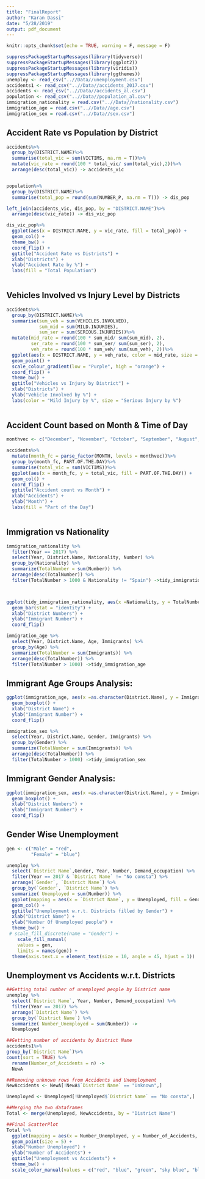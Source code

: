 ```yaml
---
title: "FinalReport"
author: "Karan Dassi"
date: "5/28/2019"
output: pdf_document
---
```


```r
knitr::opts_chunk$set(echo = TRUE, warning = F, message = F)
```


```r
suppressPackageStartupMessages(library(tidyverse))
suppressPackageStartupMessages(library(ggplot2))
suppressPackageStartupMessages(library(viridis))
suppressPackageStartupMessages(library(ggthemes))
unemploy <- read_csv("..//Data//unemployment.csv")
accidents1 <- read_csv("..//Data//accidents_2017.csv")
accidents <- read_csv("..//Data//accidents_al.csv")
population <- read_csv("..//Data//population_al.csv")
immigration_nationality = read.csv("..//Data//nationality.csv")
immigration_age = read.csv("..//Data//age.csv")
immigration_sex = read.csv("..//Data//sex.csv")

```


## Accident Rate vs Population by District

```r

accidents%>%
  group_by(DISTRICT.NAME)%>%
  summarise(total_vic = sum(VICTIMS, na.rm = T))%>%
  mutate(vic_rate = round(100 * total_vic/ sum(total_vic),2))%>%
  arrange(desc(total_vic)) -> accidents_vic


population%>%
  group_by(DISTRICT.NAME)%>%
  summarise(total_pop = round(sum(NUMBER_P, na.rm = T))) -> dis_pop

left_join(accidents_vic, dis_pop, by = "DISTRICT.NAME")%>%
  arrange(desc(vic_rate)) -> dis_vic_pop

dis_vic_pop%>%
  ggplot(aes(x = DISTRICT.NAME, y = vic_rate, fill = total_pop)) +
  geom_col() +
  theme_bw() +
  coord_flip() +
  ggtitle("Accident Rate vs Districts") +
  xlab("Districts") +
  ylab("Accident Rate by %") +
  labs(fill = "Total Population")
    
```

## Vehicles Involved vs Injury Level by Districts

```r

accidents%>%
  group_by(DISTRICT.NAME)%>%
  summarise(sum_veh = sum(VEHICLES.INVOLVED),
            sum_mid = sum(MILD.INJURIES),
            sum_ser = sum(SERIOUS.INJURIES))%>%
  mutate(mid_rate = round(100 * sum_mid/ sum(sum_mid), 2),
         ser_rate = round(100 * sum_ser/ sum(sum_ser), 2),
         veh_rate = round(100 * sum_veh/ sum(sum_veh), 2))%>%
  ggplot(aes(x = DISTRICT.NAME, y = veh_rate, color = mid_rate, size = ser_rate)) +
  geom_point() +
  scale_colour_gradient(low = "Purple", high = "orange") +
  coord_flip() +
  theme_bw() +
  ggtitle("Vehicles vs Injury by District") +
  xlab("Districts") +
  ylab("Vehicle Involved by %") +
  labs(color = "Mild Injury by %", size = "Serious Injury by %")
  

```

## Accident Count based on Month & Time of Day

```r

monthvec <- c("December", "November", "October", "September", "August", "July", "June", "May", "April", "March", "February", "January")

accidents%>%
  mutate(month_fc = parse_factor(MONTH, levels = monthvec))%>%
  group_by(month_fc, PART.OF.THE.DAY)%>%
  summarise(total_vic = sum(VICTIMS))%>%
  ggplot(aes(x = month_fc, y = total_vic, fill = PART.OF.THE.DAY)) +
  geom_col() +
  coord_flip() +
  ggtitle("Accident count vs Month") +
  xlab("Accidents") +
  ylab("Month") +
  labs(fill = "Part of the Day")
  

```


## Immigration vs Nationality

```r


immigration_nationality %>%
  filter(Year == 2017) %>%
  select(Year, District.Name, Nationality, Number) %>%
  group_by(Nationality) %>%
  summarize(TotalNumber = sum(Number)) %>%
  arrange(desc(TotalNumber)) %>%
  filter(TotalNumber > 1000 & Nationality != "Spain") ->tidy_immigration_nationality



ggplot(tidy_immigration_nationality, aes(x =Nationality, y = TotalNumber, fill = Nationality)) + 
  geom_bar(stat = "identity") + 
  xlab("District Numbers") + 
  ylab("Immigrant Number") + 
  coord_flip()
```



```r
immigration_age %>%
  select(Year, District.Name, Age, Immigrants) %>%
  group_by(Age) %>%
  summarize(TotalNumber = sum(Immigrants)) %>%
  arrange(desc(TotalNumber)) %>%
  filter(TotalNumber > 1000) ->tidy_immigration_age

```


## Immigrant Age Groups Analysis:
```r
ggplot(immigration_age, aes(x =as.character(District.Name), y = Immigrants, color = Age, fill = Age)) + 
  geom_boxplot() + 
  xlab("District Name") + 
  ylab("Immigrant Number") +
  coord_flip()

```


```r
immigration_sex %>%
  select(Year, District.Name, Gender, Immigrants) %>%
  group_by(Gender) %>%
  summarize(TotalNumber = sum(Immigrants)) %>%
  arrange(desc(TotalNumber)) %>%
  filter(TotalNumber > 1000) ->tidy_immigration_sex
```

## Immigrant Gender Analysis:

```r
ggplot(immigration_sex, aes(x =as.character(District.Name), y = Immigrants, color = Gender, fill = Gender)) + 
  geom_boxplot() + 
  xlab("District Numbers") + 
  ylab("Immigrant Number") +
  coord_flip()
```

## Gender Wise Unemployment

```r
gen <- c("Male" = "red",
         "Female" = "blue")

unemploy %>%
  select(`District Name`,Gender, Year, Number, Demand_occupation) %>%
  filter(Year == 2017 & `District Name` != "No consta") %>%
  arrange(`Gender`, `District Name`) %>%
  group_by(`Gender`, `District Name`) %>%
  summarize( Unemployed = sum(Number)) %>%
  ggplot(mapping = aes(x = `District Name`, y = Unemployed, fill = Gender)) +
  geom_col() +
  ggtitle("Unemployment w.r.t. Districts filled by Gender") +
  xlab("District Name") +
  ylab("Number Of Unemployed people") +
  theme_bw() +
 # scale_fill_discrete(name = "Gender") +
    scale_fill_manual(
    values = gen,
    limits = names(gen)) +
  theme(axis.text.x = element_text(size = 10, angle = 45, hjust = 1))
```

## Unemployment vs Accidents w.r.t. Districts

```r
##Getting total number of unemployed people by District name
unemploy %>%
  select(`District Name`, Year, Number, Demand_occupation) %>%
  filter(Year == 2017) %>%
  arrange(`District Name`) %>%
  group_by(`District Name`) %>%
  summarize( Number_Unemployed = sum(Number)) ->
  Unemployed

##Getting number of accidents by District Name
accidents1%>%
group_by(`District Name`)%>%
count(sort = TRUE) %>%
  rename(Number_of_Accidents = n) ->
  NewA

##Removing unknown rows from Accidents and Unemployment
NewAccidents <- NewA[!NewA$`District Name` == "Unknown",]

Unemployed <- Unemployed[!Unemployed$`District Name` == "No consta",]

##Merging the two dataframes
Total <- merge(Unemployed, NewAccidents, by = "District Name")

##Final ScatterPlot
Total %>%
  ggplot(mapping = aes(x = Number_Unemployed, y = Number_of_Accidents, color = `District Name`)) +
  geom_point(size = 5) +
  xlab("Number Unemployed") +
  ylab("Number of Accidents") +
  ggtitle("Unemployment vs Accidents") + 
  theme_bw() + 
  scale_color_manual(values = c("red", "blue", "green", "sky blue", "black", "grey", "brown", "gold", "dark green", "pink" ))
```


